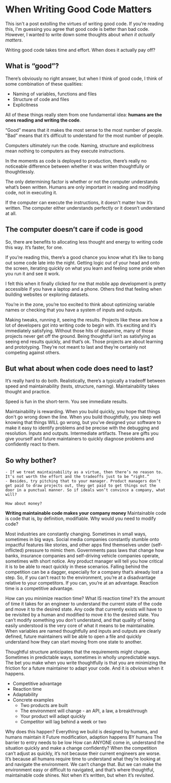 
<Container>
    <Post>

# When Writing Good Code Matters

This isn't a post extolling the virtues of writing good code. If you're reading this, I'm guessing you agree that good code is better than bad code. However, I wanted to write down some thoughts about *when it actually matters*.

Writing good code takes time and effort. When does it actually pay off?

## What is “good”?

There’s obviously no right answer, but when I think of good code, I think of some combination of these qualities:
    
- Naming of variables, functions and files
- Structure of code and files
- Explicitness
    
All of these things really stem from one fundamental idea: **humans are the ones reading and writing the code**.

“Good” means that it makes the most sense to the most number of people. "Bad” means that it’s difficult to understand for the most number of people.

Computers ultimately run the code. Naming, structure and explicitness mean nothing to computers as they execute instructions.

In the moments as code is deployed to production, there’s really no noticeable difference between whether it was written thoughtfully or thoughtlessly.

The only determining factor is whether or not the computer understands what’s been written. Humans are only important in reading and modifying code, not in executing it.

If the computer can execute the instructions, it doesn't matter how it’s written. The computer either understands perfectly or it doesn’t understand at all.
    
## The computer doesn’t care if code is good

So, there are benefits to allocating less thought and energy to writing code this way. It’s faster, for one.

If you’re reading this, there’s a good chance you know what it’s like to bang out some code late into the night. Getting logic out of your head and onto the screen, iterating quickly on what you learn and feeling some pride when you run it and see it work.

I felt this when it finally clicked for me that mobile app development is pretty accessible if you have a laptop and a phone. Others find that feeling when building websites or exploring datasets.

You’re in the zone, you’re too excited to think about optimizing variable names or checking that you have a system of inputs and outputs.

Making tweaks, running it, seeing the results. Projects like these are how a lot of developers got into writing code to begin with. It’s exciting and it’s immediately satisfying. Without those hits of dopamine, many of those projects never get off the ground. Being thoughtful isn’t as satisfying as seeing end results quickly, and that’s ok. Those projects are about learning and prototyping. They’re not meant to last and they’re certainly not competing against others.

## But what about when code does need to last?

It’s really hard to do both. Realistically, there’s a typically a tradeoff between speed and maintainability (tests, structure, naming). Maintainability takes thought and practice.

Speed is fun in the short-term. You see immediate results.

Maintainability is rewarding. When you build quickly, you hope that things don't go wrong down the line. When you build thoughtfully, you sleep well knowing that things WILL go wrong, but you’ve designed your software to make it easy to identify problems and be precise with the debugging and resolution. Inputs and outputs. Intermediate artifacts. These are gifts you give yourself and future maintainers to quickly diagnose problems and confidently react to them.

## So why bother?

    - If we treat maintainability as a virtue, then there’s no reason to. It’s not worth the effort and the tradeoffs just to be “right.”
    - Besides, try pitching that to your manager. Product managers don’t get paid to draw projects out, they get paid to get things out the door in a punctual manner. So if ideals won’t convince a company, what will?
    
    How about money?
**Writing maintainable code makes your company money**
Maintainable code is code that is, by definition, modifiable. Why would you need to modify code?

Most industries are constantly changing. Sometimes in small ways, sometimes in big ways. Social media companies constantly stumble onto impactful features like stories, and other apps find themselves under (self-inflicted) pressure to mimic them. Governments pass laws that change how banks, insurance companies and self-driving vehicle companies operate, sometimes with short notice.
Any product manager will tell you how critical it is to be able to react quickly in these scenarios. Falling behind the competition can be a dagger, especially for a company that’s already lost a step.
So, if you can’t react to the environment, you’re at a disadvantage relative to your competitors. If you can, you’re at an advantage. Reaction time is a competitive advantage.

How can you minimize reaction time? What IS reaction time? It’s the amount of time it takes for an engineer to understand the current state of the code and move it to the desired state. Any code that currently exists will have to be revisited by a human and modified to move it to the desired state. You can’t modify something you don’t understand, and that quality of being easily understood is the very core of what it means to be maintainable. When variables are named thoughtfully and inputs and outputs are clearly defined, future maintainers will be able to open a file and quickly understand how they can start moving from one state to another.

Thoughtful structure anticipates that the requirements might change. Sometimes in predictable ways, sometimes in wholly unpredictable ways. The bet you make when you write thoughtfully is that you are minimizing the friction for a future maintainer to adapt your code. And it is *obvious* when it happens.
- Competitive advantage
- Reaction time
- Adaptability
- Concrete examples
    - Two products are built
    - The environment will change - an API, a law, a breakthrough
    - Your product will adapt quickly
    - Competitor will lag behind a week or two

Why does this happen?
    Everything we build is designed by humans, and humans maintain it
    Future modification, adaption happens BY humans
        The barrier to entry needs to be low
        How can ANYONE come in, understand the situation quickly and make a change confidently?
    When the competition can’t adjust as quickly, it’s not because their current engineers are worse. It’s because all humans require time to understand what they’re looking at and navigate the environment. We can’t change that. But we can make the environment easy or difficult to navigated, and that’s where thoughtful, maintainable code shines. Not when it’s written, but when it’s revisited.
    </Post>
</Container>